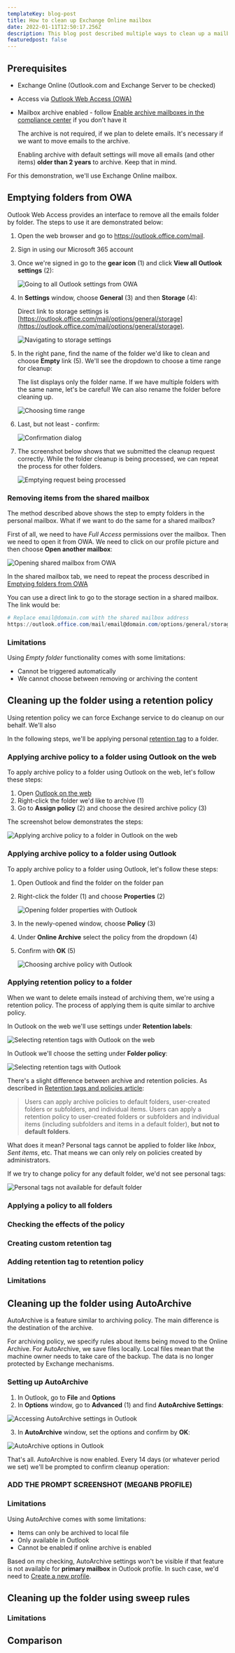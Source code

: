 ```yaml
---
templateKey: blog-post
title: How to clean up Exchange Online mailbox
date: 2022-01-11T12:50:17.256Z
description: This blog post described multiple ways to clean up a mailbox in Exchange Online.
featuredpost: false
---
```

## Prerequisites

* Exchange Online (Outlook.com and Exchange Server to be checked)
* Access via [Outlook Web Access (OWA)](https://support.microsoft.com/en-us/office/how-to-sign-in-to-outlook-on-the-web-763fab4d-0138-4814-b450-37fc286bcb79)
* Mailbox archive enabled -  follow [Enable archive mailboxes in the compliance center](https://docs.microsoft.com/en-us/microsoft-365/compliance/enable-archive-mailboxes?view=o365-worldwide) if you don't have it

   <Note>

   The archive is not required, if we plan to delete emails. It's necessary if we want to move emails to the archive.

   </Note>

   <Warning>

   Enabling archive with default settings will move all emails (and other items) **older than 2 years** to archive. Keep that in mind. 

   </Warning>

For this demonstration, we'll use Exchange Online mailbox.

## Emptying folders from OWA

Outlook Web Access provides an interface to remove all the emails folder by folder. The steps to use it are demonstrated below:

1. Open the web browser and go to <https://outlook.office.com/mail>.
2. Sign in using our Microsoft 365 account
3. Once we're signed in go to the **gear icon** (1) and click **View all Outlook settings** (2):

   ![Going to all Outlook settings from OWA](../../img/20210610-205015-qwwzobd93t.png)

4. In **Settings** window, choose **General** (3) and then **Storage** (4):

   <Tip>

   Direct link to storage settings is [https://outlook.office.com/mail/options/general/storage](https://outlook.office.com/mail/options/general/storage).

   </Tip>

   ![Navigating to storage settings](../../img/20220108-151545-F4ky5vJaNT.png)

5. In the right pane, find the name of the folder we'd like to clean and choose **Empty** link (5). We'll see the dropdown to choose a time range for cleanup:

   <Note>

   The list displays only the folder name. If we have multiple folders with the same name, let's be careful! We can also rename the folder before cleaning up.

   </Note>

   ![Choosing time range](../../img/20220108-152448-odT7bXGLhN.png)

6. Last, but not least - confirm:

   ![Confirmation dialog](../../img/20220108-152920-VE8EjdIZcw.png)

7. The screenshot below shows that we submitted the cleanup request correctly. While the folder cleanup is being processed, we can repeat the process for other folders.

   ![Emptying request being processed](../../img/20220108-152651-xLNCV1KK4K.png)

### Removing items from the shared mailbox

The method described above shows the step to empty folders in the personal mailbox. What if we want to do the same for a shared mailbox?

First of all, we need to have *Full Access* permissions over the mailbox. Then we need to open it from OWA. We need to click on our profile picture and then choose **Open another mailbox**:

![Opening shared mailbox from OWA](../../img/20220108-154514-9FYZ55085q.png)

In the shared mailbox tab, we need to repeat the process described in [Emptying folders from OWA](#emptying-folders-from-owa)

<Tip>

You can use a direct link to go to the storage section in a shared mailbox. The link would be:

```powershell
# Replace email@domain.com with the shared mailbox address
https://outlook.office.com/mail/email@domain.com/options/general/storage
```

</Tip>

### Limitations

Using *Empty folder* functionality comes with some limitations:

* Cannot be triggered automatically
* We cannot choose between removing or archiving the content

## Cleaning up the folder using a retention policy

Using retention policy we can force Exchange service to do cleanup on our behalf. We'll also 

In the following steps, we'll be applying personal [retention tag](https://docs.microsoft.com/en-us/exchange/security-and-compliance/messaging-records-management/retention-tags-and-policies#retention-tags) to a folder.

### Applying archive policy to a folder using Outlook on the web

To apply archive policy to a folder using Outlook on the web, let's follow these steps:

1. Open [Outlook on the web](https://outlook.office.com/mail/)
2. Right-click the folder we'd like to archive (1)
3. Go to **Assign policy** (2) and choose the desired archive policy (3)

The screenshot below demonstrates the steps:

![Applying archive policy to a folder in Outlook on the web](../../img/20220111-194922-LKx1AS3nGM.png)

### Applying archive policy to a folder using Outlook

To apply archive policy to a folder using Outlook, let's follow these steps:

1. Open Outlook and find the folder on the folder pan
2. Right-click the folder (1) and choose **Properties** (2)

   ![Opening folder properties with Outlook](../../img/20220111-200423-ciS96SdNhY.png)

3. In the newly-opened window, choose **Policy** (3)
4. Under **Online Archive** select the policy from the dropdown (4)
5. Confirm with **OK** (5)

   ![Choosing archive policy with Outlook](../../img/20220111-200712-S4HjBmwret.png)

### Applying retention policy to a folder

When we want to delete emails instead of archiving them, we're using a retention policy. The process of applying them is quite similar to archive policy.

In Outlook on the web we'll use settings under **Retention labels**:

![Selecting retention tags with Outlook on the web](../../img/20220112-215253-L9hHporofg.png)

In Outlook we'll choose the setting under **Folder policy**:

![Selecting retention tags with Outlook](../../img/20220112-215805-AwZIyMbXy9.png)

There's a slight difference between archive and retention policies. As described in [Retention tags and policies article](https://docs.microsoft.com/en-us/exchange/security-and-compliance/messaging-records-management/retention-tags-and-policies):

> Users can apply archive policies to default folders, user-created folders or subfolders, and individual items. Users can apply a retention policy to user-created folders or subfolders and individual items (including subfolders and items in a default folder), **but not to default folders**.

What does it mean? Personal tags cannot be applied to folder like *Inbox*, *Sent items*, etc. That means we can only rely on policies created by administrators.

If we try to change policy for any default folder, we'd not see personal tags:

![Personal tags not available for default folder](../../img/20220112-220421-1gdKhCXW0j.png)

### Applying a policy to all folders



<Note>



</Note>

### Checking the effects of the policy

### Creating custom retention tag

### Adding retention tag to retention policy

### Limitations

## Cleaning up the folder using AutoArchive

AutoArchive is a feature similar to archiving policy. The main difference is the destination of the archive.

For archiving policy, we specify rules about items being moved to the Online Archive. For AutoArchive, we save files locally. Local files mean that the machine owner needs to take care of the backup. The data is no longer protected by Exchange mechanisms.

### Setting up AutoArchive

1. In Outlook, go to **File** and **Options**
2. In **Options** window, go to **Advanced** (1) and find **AutoArchive Settings**:

  ![Accessing AutoArchive settings in Outlook](../../img/20220113-205830-UJnVs7Wgk7.png)

3. In **AutoArchive** window, set the options and confirm by **OK**:

  ![AutoArchive options in Outlook](../../img/20220113-210250-7zggCAWkLb.png)

That's all. AutoArchive is now enabled. Every 14 days (or whatever period we set) we'll be prompted to confirm cleanup operation:

### ADD THE PROMPT SCREENSHOT (MEGANB PROFILE)

### Limitations

Using AutoArchive comes with some limitations:

* Items can only be archived to local file
* Only available in Outlook
* Cannot be enabled if online archive is enabled

<Tip>

Based on my checking, AutoArchive settings won't be visible if that feature is not available for **primary mailbox** in Outlook profile. In such case, we'd need to [Create a new profile](https://support.microsoft.com/en-us/office/create-an-outlook-profile-f544c1ba-3352-4b3b-be0b-8d42a540459d).

</Tip>

## Cleaning up the folder using sweep rules

### Limitations

## Comparison